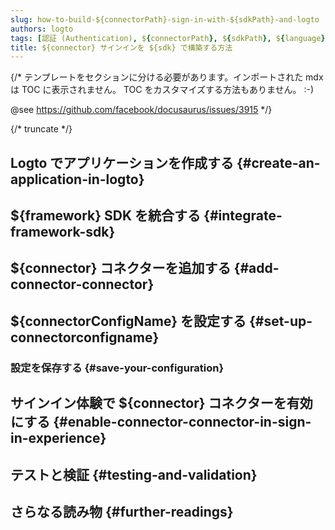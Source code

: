 ```yaml
---
slug: how-to-build-${connectorPath}-sign-in-with-${sdkPath}-and-logto
authors: logto
tags: [認証 (Authentication), ${connectorPath}, ${sdkPath}, ${language}, ソーシャルサインイン, サインイン, ログイン]
title: ${connector} サインインを ${sdk} で構築する方法
---
```


{/*
  テンプレートをセクションに分ける必要があります。インポートされた mdx は TOC に表示されません。
  TOC をカスタマイズする方法もありません。 :-)

  @see https://github.com/facebook/docusaurus/issues/3915
*/}




{/* truncate */}

<Intro connector={connector} sdk="${sdk}" link="${sdkOfficialLink}" />

## Logto でアプリケーションを作成する \{#create-an-application-in-logto}

<CreateApplication type="${appType}" framework="${framework}" />

## ${framework} SDK を統合する \{#integrate-framework-sdk}

<IntegrateSdk />

## ${connector} コネクターを追加する \{#add-connector-connector}

<AddSocialConnector connector={connector} framework="${framework}" />

## ${connectorConfigName} を設定する \{#set-up-connectorconfigname}

<ConnectorGuide />

### 設定を保存する \{#save-your-configuration}

<SaveYourConfiguration connector={connector} />

## サインイン体験で ${connector} コネクターを有効にする \{#enable-connector-connector-in-sign-in-experience}

<EnableSocialConnector connector={connector} />

## テストと検証 \{#testing-and-validation}

<TestingAndValidation connector={connector} sdk="${sdk}" />

## さらなる読み物 \{#further-readings}

<FurtherReadings />